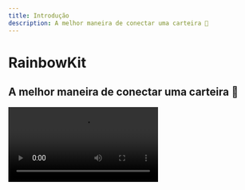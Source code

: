 ```yaml
---
title: Introdução
description: A melhor maneira de conectar uma carteira 🌈
---
```


# RainbowKit

## A melhor maneira de conectar uma carteira 🌈

<Video src="https://rainbowme-res.cloudinary.com/video/upload/v1657717102/rainbowkit/site-assets/rainbowkit-video-final-3_dehldu.mp4" />

RainbowKit é uma biblioteca de [React](https://reactjs.org/) que facilita a adição de conexão de carteira ao seu dapp. É intuitivo, responsivo e personalizável.

### Características

#### Gestão de carteira

Gestão de carteira pronta para uso para o seu dapp. Além de lidar com a conexão e desconexão de carteiras, o RainbowKit suporta várias carteiras, troca conexões de cadeia, resolve endereços para ENS, exibe saldo e muito mais!

#### Personalizável

Você pode ajustar a IU do RainbowKit para combinar com a sua marca. Você pode escolher entre algumas cores de destaque e configurações de raio de borda pré-definidas. Para casos de uso mais avançados, você pode fornecer um tema totalmente personalizado, renderizar seu próprio botão e omitir certos recursos. Modo escuro incluído.

#### Padrões da indústria

Para melhor interoperabilidade com a maioria dos produtos, contamos com [viem](https://viem.sh) e [wagmi](https://wagmi.sh/) - as bibliotecas mais usadas no espaço.

### Comunidade

Estamos animados para ver a comunidade adotar o RainbowKit, levantar questões e fornecer feedback. Seja uma solicitação de recurso, relatório de bug ou um projeto para mostrar, envolva-se!

-   Levante uma [issue](https://github.com/rainbow-me/rainbowkit/issues)
-   Siga em [Twitter](https://twitter.com/rainbowdotme)
-   Compartilhe o seu [feedback](https://github.com/rainbow-me/rainbowkit/discussions/new?category=feedback)
-   Experimente em [Codesandbox](https://codesandbox.io/p/sandbox/github/rainbow-me/rainbowkit/tree/main/examples/with-next)
